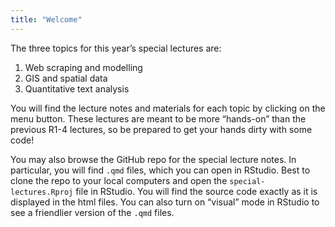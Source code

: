```yaml
---
title: "Welcome"
---
```


The three topics for this year's special lectures are:

1. Web scraping and modelling
2. GIS and spatial data
3. Quantitative text analysis

You will find the lecture notes and materials for each topic by clicking on the menu button. These lectures are meant to be more "hands-on" than the previous R1-4 lectures, so be prepared to get your hands dirty with some code!

You may also browse the GitHub repo for the special lecture notes. In particular, you will find `.qmd` files, which you can open in RStudio. Best to clone the repo to your local computers and open the `special-lectures.Rproj` file in RStudio. You will find the source code exactly as it is displayed in the html files. You can also turn on "visual" mode in RStudio to see a friendlier version of the `.qmd` files.
